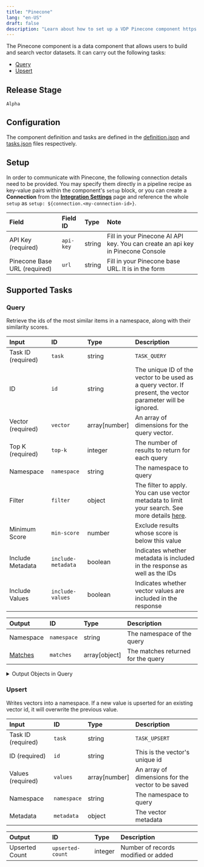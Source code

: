```yaml
---
title: "Pinecone"
lang: "en-US"
draft: false
description: "Learn about how to set up a VDP Pinecone component https://github.com/instill-ai/instill-core"
---
```


The Pinecone component is a data component that allows users to build and search vector datasets.
It can carry out the following tasks:
- [Query](#query)
- [Upsert](#upsert)

## Release Stage

`Alpha`

## Configuration

The component definition and tasks are defined in the [definition.json](https://github.com/instill-ai/pipeline-backend/pkg/component/blob/main/data/pinecone/v0/config/definition.json) and [tasks.json](https://github.com/instill-ai/pipeline-backend/pkg/component/blob/main/data/pinecone/v0/config/tasks.json) files respectively.

## Setup


In order to communicate with Pinecone, the following connection details need to be
provided. You may specify them directly in a pipeline recipe as key-value pairs
within the component's `setup` block, or you can create a **Connection** from
the [**Integration Settings**](https://www.instill.tech/docs/vdp/integration)
page and reference the whole `setup` as `setup:
${connection.<my-connection-id>}`.

<div class="markdown-col-no-wrap" data-col-1 data-col-2>

| Field | Field ID | Type | Note |
| :--- | :--- | :--- | :--- |
| API Key (required) | `api-key` | string | Fill in your Pinecone AI API key. You can create an api key in Pinecone Console  |
| Pinecone Base URL (required) | `url` | string | Fill in your Pinecone base URL. It is in the form  |

</div>




## Supported Tasks

### Query

Retrieve the ids of the most similar items in a namespace, along with their similarity scores.

<div class="markdown-col-no-wrap" data-col-1 data-col-2>

| Input | ID | Type | Description |
| :--- | :--- | :--- | :--- |
| Task ID (required) | `task` | string | `TASK_QUERY` |
| ID | `id` | string | The unique ID of the vector to be used as a query vector. If present, the vector parameter will be ignored. |
| Vector (required) | `vector` | array[number] | An array of dimensions for the query vector. |
| Top K (required) | `top-k` | integer | The number of results to return for each query |
| Namespace | `namespace` | string | The namespace to query |
| Filter | `filter` | object | The filter to apply. You can use vector metadata to limit your search. See more details <a href="https://www.pinecone.io/docs/metadata-filtering/">here</a>. |
| Minimum Score | `min-score` | number | Exclude results whose score is below this value |
| Include Metadata | `include-metadata` | boolean | Indicates whether metadata is included in the response as well as the IDs |
| Include Values | `include-values` | boolean | Indicates whether vector values are included in the response |
</div>






<div class="markdown-col-no-wrap" data-col-1 data-col-2>

| Output | ID | Type | Description |
| :--- | :--- | :--- | :--- |
| Namespace | `namespace` | string | The namespace of the query |
| [Matches](#query-matches) | `matches` | array[object] | The matches returned for the query |
</div>

<details>
<summary> Output Objects in Query</summary>

<h4 id="query-matches">Matches</h4>

<div class="markdown-col-no-wrap" data-col-1 data-col-2>

| Field | Field ID | Type | Note |
| :--- | :--- | :--- | :--- |
| ID | `id` | string | The ID of the matched vector |
| Metadata | `metadata` | object | Metadata |
| Score | `score` | number | A measure of similarity between this vector and the query vector. The higher the score, the more similar they are. |
| Values | `values` | array | Vector data values |
</div>
</details>

### Upsert

Writes vectors into a namespace. If a new value is upserted for an existing vector id, it will overwrite the previous value.

<div class="markdown-col-no-wrap" data-col-1 data-col-2>

| Input | ID | Type | Description |
| :--- | :--- | :--- | :--- |
| Task ID (required) | `task` | string | `TASK_UPSERT` |
| ID (required) | `id` | string | This is the vector's unique id |
| Values (required) | `values` | array[number] | An array of dimensions for the vector to be saved |
| Namespace | `namespace` | string | The namespace to query |
| Metadata | `metadata` | object | The vector metadata |
</div>






<div class="markdown-col-no-wrap" data-col-1 data-col-2>

| Output | ID | Type | Description |
| :--- | :--- | :--- | :--- |
| Upserted Count | `upserted-count` | integer | Number of records modified or added |
</div>
